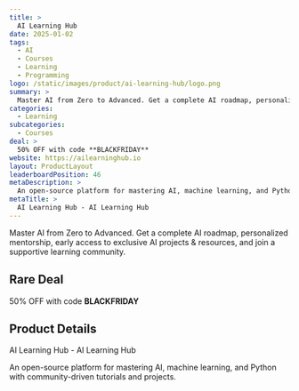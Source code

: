 ```yaml
---
title: >
  AI Learning Hub
date: 2025-01-02
tags:
  - AI
  - Courses
  - Learning
  - Programming
logo: /static/images/product/ai-learning-hub/logo.png
summary: >
  Master AI from Zero to Advanced. Get a complete AI roadmap, personalized mentorship, early access to exclusive AI projects & resources, and join a supportive learning community.
categories:
  - Learning
subcategories:
  - Courses
deal: >
  50% OFF with code **BLACKFRIDAY**
website: https://ailearninghub.io
layout: ProductLayout
leaderboardPosition: 46
metaDescription: >
  An open-source platform for mastering AI, machine learning, and Python with community-driven tutorials and projects.
metaTitle: >
  AI Learning Hub - AI Learning Hub
---
```

Master AI from Zero to Advanced. Get a complete AI roadmap, personalized mentorship, early access to exclusive AI projects & resources, and join a supportive learning community.

## Rare Deal

50% OFF with code **BLACKFRIDAY**

## Product Details

AI Learning Hub - AI Learning Hub

An open-source platform for mastering AI, machine learning, and Python with community-driven tutorials and projects.
